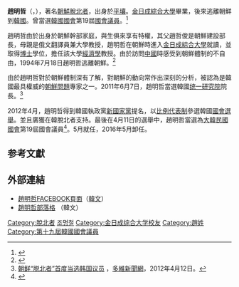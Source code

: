 '''趙明哲'''（{{lang-ko|조명철}}，{{bd|1959年|4月2日|||C}}），著名[[朝鮮|朝鮮]][[脫北者|脫北者]]，出身於[[平壤|平壤]]。[[金日成綜合大學|金日成綜合大學]]畢業，後來逃離朝鮮到[[韓國|韓國]]。曾當選[[韓國國會|韓國國會]]第19屆[[國會議員|國會議員]]。<ref>{{cite news |title=네이버 뉴스 라이브러리 |url=https://newslibrary.naver.com/viewer/index.naver?articleId=1994072800099102006&editNo=15&printCount=1&publishDate=1994-07-28&officeId=00009&pageNo=2&printNo=8827&publishType=00010 |accessdate=2022-01-14 |work=NAVER Newslibrary |archive-date=2022-01-14 |archive-url=https://web.archive.org/web/20220114054905/https://newslibrary.naver.com/viewer/index.naver?articleId=1994072800099102006&editNo=15&printCount=1&publishDate=1994-07-28&officeId=00009&pageNo=2&printNo=8827&publishType=00010 |dead-url=no }}</ref>

趙明哲由於出身於朝鮮幹部家庭，與生俱來享有特權，其父趙哲俊是朝鮮建設部長，母親是俄文翻譯員兼大學教授，趙明哲在朝鮮時進入[[金日成綜合大學|金日成綜合大學]]就讀，並取得[[博士|博士]]學位，擔任該大學[[經濟學|經濟學]]教授。由於訪問[[中國|中國]]時感受到朝鮮體制的不自由，1994年7月18日趙明哲逃離朝鮮。<ref>{{cite news |last1=기자 |first1=장용훈 |title=올들어 탈북자 20명 입국 |url=https://news.naver.com/main/read.naver?mode=LSD&mid=sec&sid1=100&oid=001&aid=0004426119 |accessdate=2022-01-14 |work=news.naver.com |language=ko |archive-date=2022-01-14 |archive-url=https://web.archive.org/web/20220114054858/https://news.naver.com/main/read.naver?mode=LSD&mid=sec&sid1=100&oid=001&aid=0004426119 |dead-url=no }}</ref>

由於趙明哲對於朝鮮體制深有了解，對朝鮮的動向常作出深刻的分析，被認為是韓國最具權威的[[朝鮮問題|朝鮮問題]]專家之一。2011年6月7日，趙明哲當選韓國[[统一研究院|统一研究院]]院長。<ref>[http://global.dwnews.com/news/2012-04-12/58700269.html 朝鲜“脱北者”首度当选韩国议员] {{Wayback|url=http://global.dwnews.com/news/2012-04-12/58700269.html |date=20130921054903 }}，[[多維新聞網|多維新聞網]]，2012年4月12日。</ref>

2012年4月，趙明哲得到韓國執政黨[[新國家黨|新國家黨]]提名，以[[比例代表制|比例代表制]]參選韓國[[2012年大韓民國議會選舉|國會選舉]]。並且廣獲在韓脫北者支持。最後在4月11日的選舉中，趙明哲當選為[[大韓民國|大韓民國]][[韓國國會|國會]]第19屆國會議員<ref>{{cite news |title=역대국회 소개 역대국회의원 - 국회의 역사 - 국회소개 - 대한민국국회 |url=https://www.assembly.go.kr/views/cms/assm/assembly/asshistory/asshistory0105.jsp |accessdate=2022-01-14 |work=www.assembly.go.kr |archive-date=2022-01-14 |archive-url=https://web.archive.org/web/20220114054915/https://www.assembly.go.kr/views/cms/assm/assembly/asshistory/asshistory0105.jsp |dead-url=no }}</ref>。5月就任，2016年5月卸任。

== 参考文獻 ==
{{Reflist}}

== 外部連結 ==
* [https://www.facebook.com/UniCho 趙明哲FACEBOOK頁面]（[[韓文|韓文]]）
* [http://blog.daum.net/cho-1011 趙明哲部落格] {{Wayback|url=http://blog.daum.net/cho-1011 |date=20140115124339 }}（韓文）

{{DEFAULTSORT: Cho Myung-chul}}
[[Category:脫北者|Category:脫北者]]
[[Category:平壤市出身人物|조명철]]
[[Category:金日成综合大学校友|Category:金日成综合大学校友]]
[[Category:趙姓|Category:趙姓]]
[[Category:第十九屆韓國國會議員|Category:第十九屆韓國國會議員]]